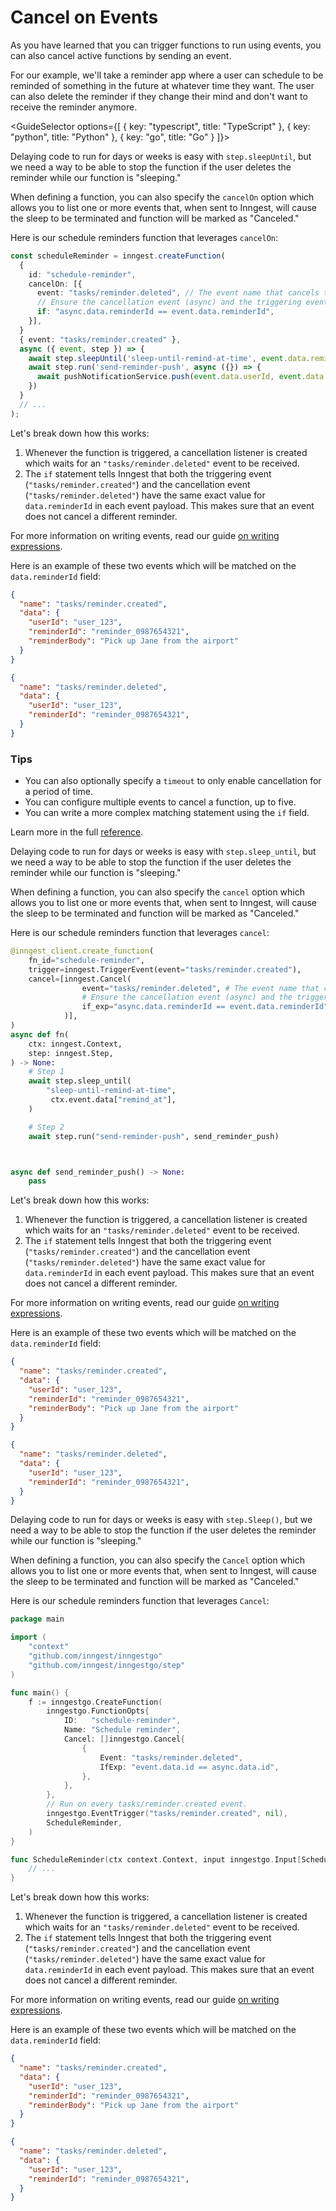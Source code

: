 
# Cancel on Events


As you have learned that you can trigger functions to run using events, you can also cancel active functions by sending an event.

For our example, we'll take a reminder app where a user can schedule to be reminded of something in the future at whatever time they want. The user can also delete the reminder if they change their mind and don't want to receive the reminder anymore.

<GuideSelector
  options={[
    { key: "typescript", title: "TypeScript" },
    { key: "python", title: "Python" },
    { key: "go", title: "Go" }
  ]}>

<GuideSection show="typescript">

Delaying code to run for days or weeks is easy with `step.sleepUntil`, but we need a way to be able to stop the function if the user deletes the reminder while our function is "sleeping."

When defining a function, you can also specify the `cancelOn` option which allows you to list one or more events that, when sent to Inngest, will cause the sleep to be terminated and function will be marked as "Canceled."

Here is our schedule reminders function that leverages `cancelOn`:


```ts {{ title: "inngest/syncContacts.ts" }}
const scheduleReminder = inngest.createFunction(
  {
    id: "schedule-reminder",
    cancelOn: [{
      event: "tasks/reminder.deleted", // The event name that cancels this function
      // Ensure the cancellation event (async) and the triggering event (event)'s reminderId are the same:
      if: "async.data.reminderId == event.data.reminderId",
    }],
  }
  { event: "tasks/reminder.created" },
  async ({ event, step }) => {
    await step.sleepUntil('sleep-until-remind-at-time', event.data.remindAt);
    await step.run('send-reminder-push', async ({}) => {
      await pushNotificationService.push(event.data.userId, event.data.reminderBody)
    })
  }
  // ...
);
```


Let's break down how this works:

1. Whenever the function is triggered, a cancellation listener is created which waits for an `"tasks/reminder.deleted"` event to be received.
2. The `if` statement tells Inngest that both the triggering event (`"tasks/reminder.created"`) and the cancellation event (`"tasks/reminder.deleted"`) have the same exact value for `data.reminderId` in each event payload. This makes sure that an event does not cancel a different reminder.

For more information on writing events, read our guide [on writing expressions](/docs/guides/writing-expressions).

Here is an example of these two events which will be matched on the `data.reminderId` field:

<Row>
  <Col>

```json
{
  "name": "tasks/reminder.created",
  "data": {
    "userId": "user_123",
    "reminderId": "reminder_0987654321",
    "reminderBody": "Pick up Jane from the airport"
  }
}
```

  </Col>
  <Col>

```json
{
  "name": "tasks/reminder.deleted",
  "data": {
    "userId": "user_123",
    "reminderId": "reminder_0987654321",
  }
}
```

  </Col>
</Row>


### Tips

* You can also optionally specify a `timeout` to only enable cancellation for a period of time.
* You can configure multiple events to cancel a function, up to five.
* You can write a more complex matching statement using the `if` field.

Learn more in the full [reference](/docs/reference/typescript/functions/cancel-on).

</GuideSection>

<GuideSection show="python">


Delaying code to run for days or weeks is easy with `step.sleep_until`, but we need a way to be able to stop the function if the user deletes the reminder while our function is "sleeping."

When defining a function, you can also specify the `cancel` option which allows you to list one or more events that, when sent to Inngest, will cause the sleep to be terminated and function will be marked as "Canceled."

Here is our schedule reminders function that leverages `cancel`:

```py {{ title: "inngest/schedule_reminder.py" }}
@inngest_client.create_function(
    fn_id="schedule-reminder",
    trigger=inngest.TriggerEvent(event="tasks/reminder.created"),
    cancel=[inngest.Cancel(
                event="tasks/reminder.deleted", # The event name that cancels this function
                # Ensure the cancellation event (async) and the triggering event (event)'s reminderId are the same:
                if_exp="async.data.reminderId == event.data.reminderId"
            )],
)
async def fn(
    ctx: inngest.Context,
    step: inngest.Step,
) -> None:
    # Step 1
    await step.sleep_until(
        "sleep-until-remind-at-time",
         ctx.event.data["remind_at"],
    )

    # Step 2
    await step.run("send-reminder-push", send_reminder_push)



async def send_reminder_push() -> None:
    pass
```

Let's break down how this works:

1. Whenever the function is triggered, a cancellation listener is created which waits for an `"tasks/reminder.deleted"` event to be received.
2. The `if` statement tells Inngest that both the triggering event (`"tasks/reminder.created"`) and the cancellation event (`"tasks/reminder.deleted"`) have the same exact value for `data.reminderId` in each event payload. This makes sure that an event does not cancel a different reminder.

For more information on writing events, read our guide [on writing expressions](/docs/guides/writing-expressions).

Here is an example of these two events which will be matched on the `data.reminderId` field:

<Row>
  <Col>

```json
{
  "name": "tasks/reminder.created",
  "data": {
    "userId": "user_123",
    "reminderId": "reminder_0987654321",
    "reminderBody": "Pick up Jane from the airport"
  }
}
```

  </Col>
  <Col>

```json
{
  "name": "tasks/reminder.deleted",
  "data": {
    "userId": "user_123",
    "reminderId": "reminder_0987654321",
  }
}
```

  </Col>
</Row>


</GuideSection>

<GuideSection show="go">


Delaying code to run for days or weeks is easy with `step.Sleep()`, but we need a way to be able to stop the function if the user deletes the reminder while our function is "sleeping."

When defining a function, you can also specify the `Cancel` option which allows you to list one or more events that, when sent to Inngest, will cause the sleep to be terminated and function will be marked as "Canceled."

Here is our schedule reminders function that leverages `Cancel`:

```go {{ title: "main.go" }}
package main

import (
	"context"
	"github.com/inngest/inngestgo"
	"github.com/inngest/inngestgo/step"
)

func main() {
	f := inngestgo.CreateFunction(
		inngestgo.FunctionOpts{
			ID:   "schedule-reminder",
			Name: "Schedule reminder",
			Cancel: []inngestgo.Cancel{
				{
					Event: "tasks/reminder.deleted",
					IfExp: "event.data.id == async.data.id",
				},
			},
		},
		// Run on every tasks/reminder.created event.
		inngestgo.EventTrigger("tasks/reminder.created", nil),
		ScheduleReminder,
	)
}

func ScheduleReminder(ctx context.Context, input inngestgo.Input[ScheduleReminderEvent]) (any, error) {
	// ...
}
```

Let's break down how this works:

1. Whenever the function is triggered, a cancellation listener is created which waits for an `"tasks/reminder.deleted"` event to be received.
2. The `if` statement tells Inngest that both the triggering event (`"tasks/reminder.created"`) and the cancellation event (`"tasks/reminder.deleted"`) have the same exact value for `data.reminderId` in each event payload. This makes sure that an event does not cancel a different reminder.

For more information on writing events, read our guide [on writing expressions](/docs/guides/writing-expressions).

Here is an example of these two events which will be matched on the `data.reminderId` field:

<Row>
  <Col>

```json
{
  "name": "tasks/reminder.created",
  "data": {
    "userId": "user_123",
    "reminderId": "reminder_0987654321",
    "reminderBody": "Pick up Jane from the airport"
  }
}
```

  </Col>
  <Col>

```json
{
  "name": "tasks/reminder.deleted",
  "data": {
    "userId": "user_123",
    "reminderId": "reminder_0987654321",
  }
}
```

  </Col>
</Row>


</GuideSection>

</GuideSelector>